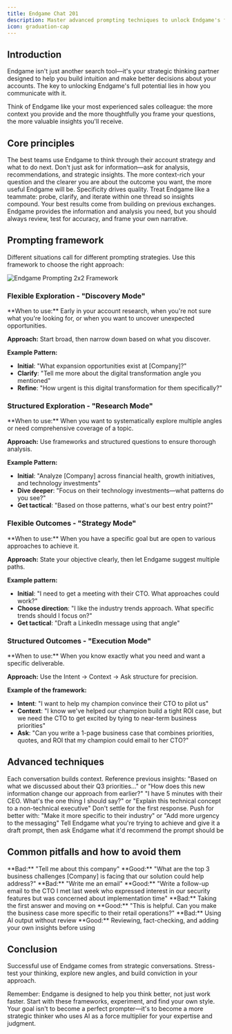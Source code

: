 ```yaml
---
title: Endgame Chat 201
description: Master advanced prompting techniques to unlock Endgame's full potential
icon: graduation-cap
---
```


## Introduction

Endgame isn't just another search tool—it's your strategic thinking partner designed to help you build intuition and make better decisions about your accounts. The key to unlocking Endgame's full potential lies in how you communicate with it.

Think of Endgame like your most experienced sales colleague: the more context you provide and the more thoughtfully you frame your questions, the more valuable insights you'll receive.

## Core principles

<CardGroup cols={2}>
  <Card title="AI Helps You Think, Not Just Do">
    The best teams use Endgame to think through their account strategy and what to do next. Don't just ask for information—ask for analysis, recommendations, and strategic insights.
  </Card>
  
  <Card title="You'll Get What You Ask For">
    The more context-rich your question and the clearer you are about the outcome you want, the more useful Endgame will be. Specificity drives quality.
  </Card>
  
  <Card title="Conversation, Not Just Search">
    Treat Endgame like a teammate: probe, clarify, and iterate within one thread so insights compound. Your best results come from building on previous exchanges.
  </Card>
  
  <Card title="Human Judgment Matters">
    Endgame provides the information and analysis you need, but you should always review, test for accuracy, and frame your own narrative.
  </Card>
</CardGroup>

## Prompting framework

Different situations call for different prompting strategies. Use this framework to choose the right approach:

<Frame caption="Choose your prompting strategy based on clarity of exploration and desired outcomes">
  <img
    src="/images/Endgame_Prompting_2x2.png"
    alt="Endgame Prompting 2x2 Framework"
    className="rounded-lg"
  />
</Frame>

### Flexible Exploration - "Discovery Mode"

<Card>
  **When to use:** Early in your account research, when you're not sure what you're looking for, or when you want to uncover unexpected opportunities.
  
  **Approach:** Start broad, then narrow down based on what you discover.
  
  **Example Pattern:**
  - **Initial**: "What expansion opportunities exist at [Company]?"
  - **Clarify**: "Tell me more about the digital transformation angle you mentioned"
  - **Refine**: "How urgent is this digital transformation for them specifically?"
</Card>

### Structured Exploration - "Research Mode"

<Card>
  **When to use:** When you want to systematically explore multiple angles or need comprehensive coverage of a topic.
  
  **Approach:** Use frameworks and structured questions to ensure thorough analysis.
  
  **Example Pattern:**
  - **Initial**: "Analyze [Company] across financial health, growth initiatives, and technology investments"
  - **Dive deeper**: "Focus on their technology investments—what patterns do you see?"
  - **Get tactical**: "Based on those patterns, what's our best entry point?"
</Card>

### Flexible Outcomes - "Strategy Mode"

<Card>
  **When to use:** When you have a specific goal but are open to various approaches to achieve it.
  
  **Approach:** State your objective clearly, then let Endgame suggest multiple paths.
  
  **Example pattern:**
  - **Initial**: "I need to get a meeting with their CTO. What approaches could work?"
  - **Choose direction**: "I like the industry trends approach. What specific trends should I focus on?"
  - **Get tactical**: "Draft a LinkedIn message using that angle"
</Card>

### Structured Outcomes - "Execution Mode"

<Card>
  **When to use:** When you know exactly what you need and want a specific deliverable.
  
  **Approach:** Use the Intent → Context → Ask structure for precision.
  
  **Example of the framework:**
  - **Intent**: "I want to help my champion convince their CTO to pilot us"
  - **Context**: "I know we've helped our champion build a tight ROI case, but we need the CTO to get excited by tying to near-term business priorities"
  - **Ask**: "Can you write a 1-page business case that combines priorities, quotes, and ROI that my champion could email to her CTO?"
</Card>

## Advanced techniques

<Steps>
  <Step title="Building context over time">
    Each conversation builds context. Reference previous insights: "Based on what we discussed about their Q3 priorities..." or "How does this new information change our approach from earlier?"
  </Step>
  
  <Step title="Using constraints creatively">
    "I have 5 minutes with their CEO. What's the one thing I should say?" or "Explain this technical concept to a non-technical executive"
  </Step>
  
  <Step title="Iterative refinement">
    Don't settle for the first response. Push for better with: "Make it more specific to their industry" or "Add more urgency to the messaging"
  </Step>
  
  <Step title="Ask Endgame for help">
    Tell Endgame what you're trying to achieve and give it a draft prompt, then ask Endgame what it'd recommend the prompt should be
  </Step>
</Steps>

## Common pitfalls and how to avoid them

<Tabs>
  <Tab title="Pitfall 1: Being too vague">
    <Warning>
      **Bad:** "Tell me about this company"
    </Warning>
    <Check>
      **Good:** "What are the top 3 business challenges [Company] is facing that our solution could help address?"
    </Check>
  </Tab>
  
  <Tab title="Pitfall 2: Not providing context">
    <Warning>
      **Bad:** "Write me an email"
    </Warning>
    <Check>
      **Good:** "Write a follow-up email to the CTO I met last week who expressed interest in our security features but was concerned about implementation time"
    </Check>
  </Tab>
  
  <Tab title="Pitfall 3: Accepting first responses">
    <Warning>
      **Bad:** Taking the first answer and moving on
    </Warning>
    <Check>
      **Good:** "This is helpful. Can you make the business case more specific to their retail operations?"
    </Check>
  </Tab>
  
  <Tab title="Pitfall 4: Forgetting the human element">
    <Warning>
      **Bad:** Using AI output without review
    </Warning>
    <Check>
      **Good:** Reviewing, fact-checking, and adding your own insights before using
    </Check>
  </Tab>
</Tabs>

## Conclusion

Successful use of Endgame comes from strategic conversations. Stress-test your thinking, explore new angles, and build conviction in your approach.

Remember: Endgame is designed to help you think better, not just work faster. Start with these frameworks, experiment, and find your own style. Your goal isn't to become a perfect prompter—it's to become a more strategic thinker who uses AI as a force multiplier for your expertise and judgment.